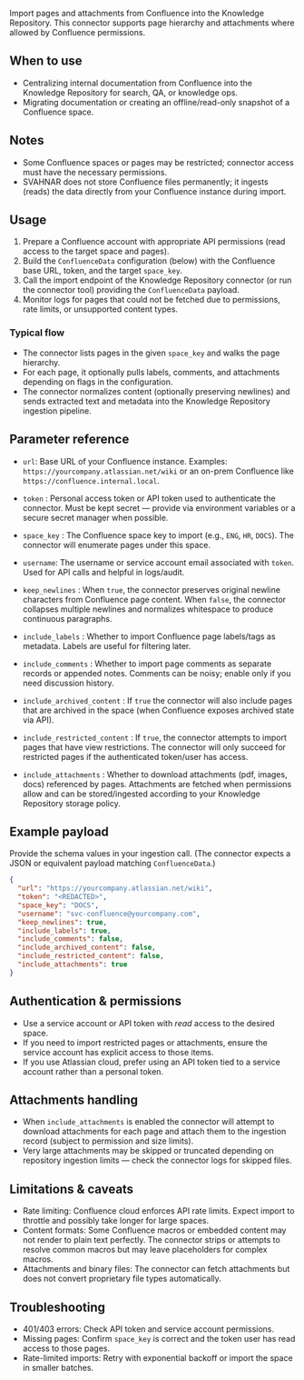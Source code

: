 



Import pages and attachments from Confluence into the Knowledge Repository. This connector supports page hierarchy and attachments where allowed by Confluence permissions.

## When to use

* Centralizing internal documentation from Confluence into the Knowledge Repository for search, QA, or knowledge ops.
* Migrating documentation or creating an offline/read-only snapshot of a Confluence space.

## Notes

* Some Confluence spaces or pages may be restricted; connector access must have the necessary permissions.
* SVAHNAR does not store Confluence files permanently; it ingests (reads) the data directly from your Confluence instance during import.

## Usage

1. Prepare a Confluence account with appropriate API permissions (read access to the target space and pages).
2. Build the `ConfluenceData` configuration (below) with the Confluence base URL, token, and the target `space_key`.
3. Call the import endpoint of the Knowledge Repository connector (or run the connector tool) providing the `ConfluenceData` payload.
4. Monitor logs for pages that could not be fetched due to permissions, rate limits, or unsupported content types.

### Typical flow

* The connector lists pages in the given `space_key` and walks the page hierarchy.
* For each page, it optionally pulls labels, comments, and attachments depending on flags in the configuration.
* The connector normalizes content (optionally preserving newlines) and sends extracted text and metadata into the Knowledge Repository ingestion pipeline.


## Parameter reference

* `url`: Base URL of your Confluence instance. Examples: `https://yourcompany.atlassian.net/wiki` or an on-prem Confluence like `https://confluence.internal.local`.

* `token` : Personal access token or API token used to authenticate the connector. Must be kept secret — provide via environment variables or a secure secret manager when possible.

* `space_key` : The Confluence space key to import (e.g., `ENG`, `HR`, `DOCS`). The connector will enumerate pages under this space.

* `username`: The username or service account email associated with `token`. Used for API calls and helpful in logs/audit.

* `keep_newlines` : When `true`, the connector preserves original newline characters from Confluence page content. When `false`, the connector collapses multiple newlines and normalizes whitespace to produce continuous paragraphs.

* `include_labels` : Whether to import Confluence page labels/tags as metadata. Labels are useful for filtering later.

* `include_comments` : Whether to import page comments as separate records or appended notes. Comments can be noisy; enable only if you need discussion history.

* `include_archived_content` : If `true` the connector will also include pages that are archived in the space (when Confluence exposes archived state via API).

* `include_restricted_content` : If `true`, the connector attempts to import pages that have view restrictions. The connector will only succeed for restricted pages if the authenticated token/user has access.

* `include_attachments` : Whether to download attachments (pdf, images, docs) referenced by pages. Attachments are fetched when permissions allow and can be stored/ingested according to your Knowledge Repository storage policy.

## Example payload

Provide the schema values in your ingestion call. (The connector expects a JSON or equivalent payload matching `ConfluenceData`.)

```json
{
  "url": "https://yourcompany.atlassian.net/wiki",
  "token": "<REDACTED>",
  "space_key": "DOCS",
  "username": "svc-confluence@yourcompany.com",
  "keep_newlines": true,
  "include_labels": true,
  "include_comments": false,
  "include_archived_content": false,
  "include_restricted_content": false,
  "include_attachments": true
}
```

## Authentication & permissions

* Use a service account or API token with *read* access to the desired space.
* If you need to import restricted pages or attachments, ensure the service account has explicit access to those items.
* If you use Atlassian cloud, prefer using an API token tied to a service account rather than a personal token.

## Attachments handling

* When `include_attachments` is enabled the connector will attempt to download attachments for each page and attach them to the ingestion record (subject to permission and size limits).
* Very large attachments may be skipped or truncated depending on repository ingestion limits — check the connector logs for skipped files.

## Limitations & caveats

* Rate limiting: Confluence cloud enforces API rate limits. Expect import to throttle and possibly take longer for large spaces.
* Content formats: Some Confluence macros or embedded content may not render to plain text perfectly. The connector strips or attempts to resolve common macros but may leave placeholders for complex macros.
* Attachments and binary files: The connector can fetch attachments but does not convert proprietary file types automatically.

## Troubleshooting

* 401/403 errors: Check API token and service account permissions.
* Missing pages: Confirm `space_key` is correct and the token user has read access to those pages.
* Rate-limited imports: Retry with exponential backoff or import the space in smaller batches.

